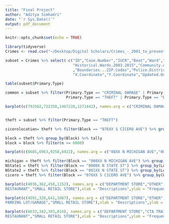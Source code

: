 ```yaml
---
title: "Final Project"
author: "Aditya Simhadri"
date: "`r Sys.Date()`"
output: pdf_document
---
```


```r
knitr::opts_chunk$set(echo = TRUE)

library(tidyverse)
Crimes <- read.csv("~/Desktop/Digital Scholars/Crimes_-_2001_to_present.csv", stringsAsFactors=TRUE)
```

```r
subset = Crimes %>% select(-c("ID","Case.Number","IUCR","Beat","Ward","Community.Area","FBI.Code",
                              "Historical.Wards.2003.2015","Community.Areas","Census.Tracts","Wards"
                              ,"Boundaries...ZIP.Codes","Police.Districts","Police.Beats","District",
                              "X.Coordinate","Y.Coordinate","Updated.On"))

```

```r

table(subset$Primary.Type)

common = subset %>% filter(Primary.Type == "CRIMINAL DAMAGE" | Primary.Type == "NARCOTICS" |
                           Primary.Type == "THEFT" | Primary.Type == "BATTERY")

barplot(c(792562,722358,1467228,1271442), names.arg = c("CRIMINAL DAMAGE","NARCOTICS","THEFT","BATTERY"),xlab = "Charges",ylab = "Frequency", main = "Common Charges",col = "salmon",cex.names = .8)


theft = subset %>% filter(Primary.Type == "THEFT") 

cicerolocation= theft %>% filter(Block == "076XX S CICERO AVE") %>% group_by(Location) %>% tally %>% filter(n > 10)

block = theft %>% group_by(Block) %>% tally 
block = block %>% filter(n >= 6000)

barplot(c(6685,6963,9258,6922), names.arg = c("08XX N MICHIGAN AVE","0000X N STATE ST","001XX N STATE ST","076XX S CICERO AVE"),xlab = "Streets",ylab = "Frequency", main = "Theft by street", col = "khaki1", cex.names = .7)

michigan = theft %>% filter(Block == "008XX N MICHIGAN AVE") %>% group_by(Location.Description) %>% tally %>% filter(n > 250)
NState1 = theft %>% filter(Block == "0000X N STATE ST") %>% group_by(Location.Description) %>% tally %>% filter(n > 250)
NState2 = theft %>% filter(Block == "001XX N STATE ST") %>% group_by(Location.Description) %>% tally %>% filter(n > 250)
cicero = theft %>% filter(Block == "076XX S CICERO AVE") %>% group_by(Location.Description) %>% tally %>% filter(n > 250)

barplot(c(4036,362,458,1152), names.arg = c("DEPARTMENT STORE","OTHER","	
RESTAURANT","SMALL RETAIL STORE"),xlab = "Descriptions",ylab = "Frequency", main = "Michigan Ave Theft Description", col = "seagreen1",cex.names = .75)

barplot(c(4591,328,641,1087), names.arg = c("DEPARTMENT STORE","OTHER","	
PARKING LOT/GARAGE","SMALL RETAIL STORE"),xlab = "Descriptions",ylab = "Frequency", main = "Cicero Ave Theft Description", col = "skyblue1",cex.names = .65)

barplot(c(6633,342,393,814), names.arg = c("DEPARTMENT STORE","CTA TRAIN","	
RESTAURANT","SMALL RETAIL STORE"),xlab = "Descriptions",ylab = "Frequency", main = "N State St Theft Description", col = "mediumpurple1",cex.names = .65)

```


